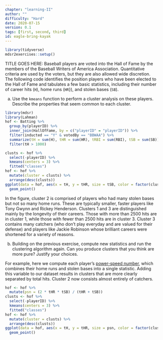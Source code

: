 ```yaml
---
chapter: "learning-II"
author: ""
difficulty: "Hard"
date: 2020-07-15 
version: 0.1
tags: [first, second, third]
id: eagle-bring-kayak
---
```


```r
library(tidyverse)
mdsr2exercises::setup()
```

TITLE GOES HERE: Baseball players are voted into the Hall of Fame by the members of the Baseball Writers of America Association. Quantitative criteria are used by the voters, but they are also allowed wide discretion. The following code identifies the position players who have been elected to the Hall of Fame and tabulates a few basic statistics, including their number of career hits (`H`), home runs (`HR`}), and stolen bases (`SB`). 

a. Use the `kmeans` function to perform a cluster analysis on these players. Describe the properties that seem common to each cluster. 

```r
library(mdsr)
library(Lahman)
hof <- Batting %>%
  group_by(playerID) %>%
  inner_join(HallOfFame, by = c("playerID" = "playerID")) %>%
  filter(inducted == "Y" & votedBy == "BBWAA") %>%
  summarize(tH = sum(H), tHR = sum(HR), tRBI = sum(RBI), tSB = sum(SB)) %>%
  filter(tH > 1000)
```
<!--begin-answer-->
```r
clusts <- hof %>%
  select(-playerID) %>%
  kmeans(centers = 3) %>%
  fitted("classes")
hof <- hof %>%
  mutate(cluster = clusts) %>%
  arrange(desc(clusts))
ggplot(data = hof, aes(x = tH, y = tHR, size = tSB, color = factor(cluster))) +
  geom_point()
```

In the figure, cluster 2 is comprised of players who had many stolen bases but not so many home runs. These are typically smaller, faster players like Tony Gwynn and Rickey Henderson. Clusters 1 and 3 are distinguished mainly by the longevity of their careers. Those with more than 2500 hits are in cluster 1, while those with fewer than 2500 hits are in cluster 3. Cluster 3 contains many catchers (who don't play everyday and are valued for their defense) and players like Jackie Robinson whose brilliant careers were shortened for a variety of reasons. 

<!--end-answer-->

b. Building on the previous exercise, compute new statistics and run the clustering algorithm again. Can you produce clusters that you think are more pure? Justify your choices. 

<!--begin-answer-->

For example, here we compute each player's [power-speed number](https://en.wikipedia.org/wiki/Power%E2%80%93speed_number), which combines their home runs and stolen bases into a single statistic. Adding this variable to our dataset results in clusters that are more clearly separated by total hits. Cluster 2 now consists almost entirely of catchers. 

```r
hof <- hof %>%
  mutate(psn = (2 * tHR * tSB) / (tHR + tSB))
clusts <- hof %>%
  select(-playerID) %>%
  kmeans(centers = 3) %>%
  fitted("classes")
hof <- hof %>%
  mutate(cluster = clusts) %>%
  arrange(desc(clusts))
ggplot(data = hof, aes(x = tH, y = tHR, size = psn, color = factor(cluster))) +
  geom_point()
```
<!--end-answer-->


